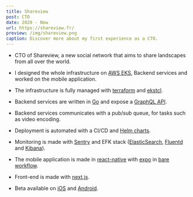```yaml
---
title: Shareview
post: CTO
date: 2020 - Now
url: https://shareview.fr/
preview: /img/shareview.png
caption: Discover more about my first experience as a CTO.
---
```


- CTO of Shareview, a new social network that aims to share landscapes from all over the world.

- I designed the whole infrastructure on [AWS EKS](https://aws.amazon.com/eks/), Backend services and worked on the mobile application.

- The infrastructure is fully managed with [terraform](https://www.terraform.io/) and [ekstcl](https://eksctl.io/).

- Backend services are written in [Go](https://golang.org/) and expose a [GraphQL API](https://graphql.org/).

- Backend services communicates with a pub/sub queue, for tasks such as video encoding.

- Deployment is automated with a CI/CD and [Helm charts](https://helm.sh/).

- Monitoring is made with [Sentry](https://sentry.io/) and EFK stack ([ElasticSearch](https://www.elastic.co/elasticsearch/),
[Fluentd](https://www.fluentd.org/architecture) and [Kibana](https://www.elastic.co/guide/en/kibana/current/introduction.html)).

- The mobile application is made in [react-native](https://reactnative.dev/) with [expo](https://expo.io/) in
[bare workflow](https://docs.expo.io/introduction/managed-vs-bare/#bare-workflow).

- Front-end is made with [next.js](https://nextjs.org/).

- Beta available on [iOS](https://testflight.apple.com/join/SJlW5hKV) and [Android](https://play.google.com/store/apps/details?id=fr.shareview.app).
